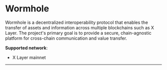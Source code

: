 # Wormhole

Wormhole is a decentralized interoperability protocol that enables the transfer of assets and information across multiple blockchains such as X Layer. The project's primary goal is to provide a secure, chain-agnostic platform for cross-chain communication and value transfer.

**Supported network**: 
- X Layer mainnet
---
